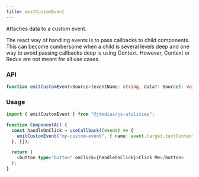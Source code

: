 ```yaml
---
title: emitCustomEvent
---
```


Attaches data to a custom event.

The react way of handling events is to pass callbacks to child components.
This can become cumbersome when a child is several levels deep and one way to avoid passing callbacks deep is using Context.
However, Context or Redux are not meant for all use cases.

### API

```typescript
function emitCustomEvent<Source>(eventName: string, data?: Source): void;
```

### Usage

```typescript
import { emitCustomEvent } from "@jtmdias/js-utilities";

function ComponentA() {
  const handleOnClick = useCallback((event) => {
    emitCustomEvent("my-custom-event", { name: event.target.textContent });
  }, []);

  return (
    <button type="button" onClick={handleOnClick}>Click Me</button>
  );
}
```
